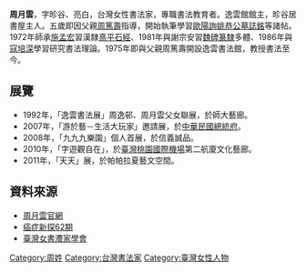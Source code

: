 {{multiple issues|
{{blpsources|time=2021-07-05}}
{{onesource|time=2021-07-05}}
{{primarysources|time=2021-07-05}}
{{Orphan|time=2021-07-05}}
}}
'''周月雲'''{{BD|1960年|1月2日|||catIdx=Y}}，字昣谷、亮白，台灣女性書法家，專職書法教育者。逸雲館館主，昣谷居書屋主人。五歲即因父親[[周篤壽|周篤壽]]指導，開始執筆學習[[歐陽詢|歐陽詢]][[姚恭公墓誌銘|姚恭公墓誌銘]]等諸帖。1972年師承[[施孟宏|施孟宏]]習漢隸[[熹平石經|熹平石經]]、1981年與謝宗安習[[魏碑|魏碑]][[篆|篆]][[隸|隸]]多體、1986年與[[寇培深|寇培深]]學習研究書法理論。1975年即與父親周篤壽開設逸雲書法館，教授書法至今。

== 展覽 ==
*1992年，「逸雲書法展」周逸邨、周月雲父女聯展，於師大藝廊。
*2007年，「游於藝－生活大玩家」邀請展，於[[中華民國總統府|中華民國總統府]]。
*2008年，「九九九樂園」個人首展，於信義誠品。
*2010年，「字遊觀自在」，於[[臺灣桃園國際機場|臺灣桃園國際機場]]第二航廈文化藝廊。
*2011年，「天天」展，於帕帕拉夏藝文空間。



== 資料來源 ==

*[http://www.yyc.idv.tw/ 周月雲官網]{{Wayback|url=http://www.yyc.idv.tw/ |date=20130912071144 }}
*[https://web.archive.org/web/20140320113225/http://cisc.twbbs.org/lifetype/index.php?op=ViewArticle&articleId=3184&blogId=1 癌症新探62期]
*[https://web.archive.org/web/20140320114431/http://tfca.org.tw/works/%E5%91%A8%E6%9C%88%E9%9B%B2/ 臺灣女書灋家學會]

[[Category:周姓|Category:周姓]]
[[Category:台灣書法家|Category:台灣書法家]]
[[Category:臺灣女性人物|Category:臺灣女性人物]]